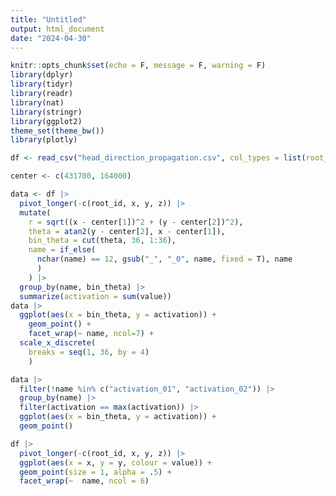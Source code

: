 ```yaml
---
title: "Untitled"
output: html_document
date: "2024-04-30"
---
```


```r
knitr::opts_chunk$set(echo = F, message = F, warning = F)
library(dplyr)
library(tidyr)
library(readr)
library(nat)
library(stringr)
library(ggplot2)
theme_set(theme_bw())
library(plotly)
```

```r
df <- read_csv("head_direction_propagation.csv", col_types = list(root_id = "c"))
```

```r
center <- c(431700, 164000)
```


```r
data <- df |> 
  pivot_longer(-c(root_id, x, y, z)) |> 
  mutate(
    r = sqrt((x - center[1])^2 + (y - center[2])^2),
    theta = atan2(y - center[2], x - center[1]),
    bin_theta = cut(theta, 36, 1:36),
    name = if_else(
      nchar(name) == 12, gsub("_", "_0", name, fixed = T), name
      )
    ) |> 
  group_by(name, bin_theta) |> 
  summarize(activation = sum(value))
data |> 
  ggplot(aes(x = bin_theta, y = activation)) + 
    geom_point() +
    facet_wrap(~ name, ncol=7) +
  scale_x_discrete(
    breaks = seq(1, 36, by = 4)
    )
```

```r
data |> 
  filter(!name %in% c("activation_01", "activation_02")) |> 
  group_by(name) |> 
  filter(activation == max(activation)) |> 
  ggplot(aes(x = bin_theta, y = activation)) + 
  geom_point()
```


```r
df |> 
  pivot_longer(-c(root_id, x, y, z)) |> 
  ggplot(aes(x = x, y = y, colour = value)) + 
  geom_point(size = 1, alpha = .5) + 
  facet_wrap(~  name, ncol = 6)
```


```r

```


